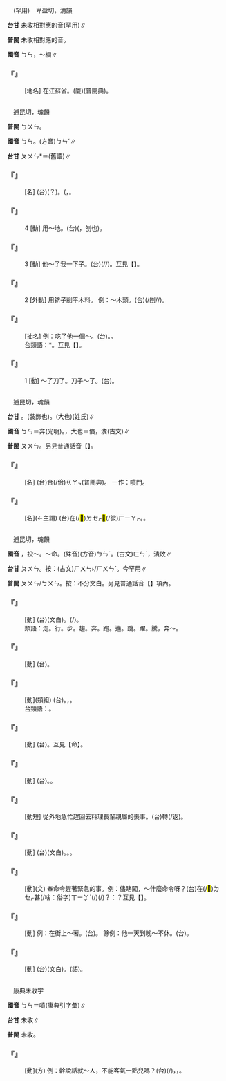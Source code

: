 
=={{ruby|栟|ㄅㄣ}}==

　(罕用)　卑盈切，清韻

'''台甘''' 未收相對應的音{{ruby|。|ㄅㄧㄥ}}(罕用)∥

'''普閩''' 未收相對應的音{{ruby|。|ㄅㄧㄥ}}。

'''國音''' <rt>ㄅㄣ</rt>{{ruby|。|ㄅㄧㄥ}}，～櫚∥

    

==='''『{{ruby|栟|ㄅㄣ}}{{ruby|茶|ㄔㄚˊ}}』'''===
: [地名] 在江蘇省。(廈){{ruby|栟|ㄅㄧㄥ}}{{ruby|茶|ㄉㆤˊ}}(普閩典)。
    

=={{ruby|錛|ㄅㄣ}}==

　逋昆切，魂韻

'''普閩''' <rt>ㄅㄨㄣ</rt>。

'''國音''' <rt>ㄅㄣ</rt>。(方音)<rt>ㄅㄣˊ</rt>∥

'''台甘''' <rt>ㄆㄨㄣ</rt>{{ruby|。|ㄆㆭ}}*＝{{ruby|鐇|ㄆㆭ}}(舊語)∥

    

==='''『{{ruby|錛|ㄅㄣ}}{{ruby|子|·ㄗˇ}}』'''===
: [名] (台){{ruby|鐇|ㄆㆭ}}{{ruby|仔|ㄗ}}(？)。({{ruby|槌|ㄊㄨㄧˊ}}{{ruby|仔|ㄗ}}{{ruby|形|ㄏㄧㄥˊ}}{{ruby|長|ㄉㆭˊ}}{{ruby|柄|ㄅㆪ˪/ㄅㆥ˪}}{{ruby|鬥|ㄉㄠ˪}}{{ruby|橫|ㄏㄨㆪˊ/ㄏㄨㆮˊ}}{{ruby|形|ㄏㄧㄥˊ}}{{ruby|刀|ㄉㄜ}}{{ruby|肉|ㆠㄚㆷ}}，{{ruby|用|ㄧㄥ˫/ㄧㆲ˫}}{{ruby|做|ㄗㄨㆤ˪/ㄗㄜ˪}}{{ruby|<mark>&#xffbc5;</mark>|ㄎㄠ}}{{ruby|削|ㄒㄧㄚㆷ}}{{ruby|丌|ㆤ}}{{ruby|一|ㄐㄧㆵ ͘}}{{ruby|種|ㄐㄧㆲˋ}}{{ruby|斧|ㄅㆦˋ}}{{ruby|頭|ㄊㄠˊ}}。
    

==='''『{{ruby|錛|ㄅㄣ}}』'''===
:4  [動] 用{{ruby|鎬|ㄍㄠˇ}}～地。(台){{ruby|用|ㄧㄥ˫/ㄧㆲ˫}}{{ruby|鋤|ㄉㄧˊ}}{{ruby|頭|ㄊㄠˊ}}{{ruby|掘|ㄍㄨㆵ ͘}}{{ruby|仔|ㄗ}}{{ruby|掘|ㄍㄨㆵ ͘}}({{ruby|<mark>&#xffbc5;</mark>|ㄎㄠ}}，刨也){{ruby|塗|ㄊㆦˊ}}。
    

==='''『{{ruby|錛|ㄅㄣ}}』'''===
:3  [動] 他～了我一下子。(台){{ruby|伊|ㄧ}}{{ruby|齧|ㆣㄧㄚㆵ}}(/{{ruby|螫|ㄒㄧㆤㆶ}}/{{ruby|削|ㄒㄧㄚㆵ}}){{ruby|我|ㆣㄨㄚˋ}}。互見【{{ruby|錛|ㄅㄣ}}{{ruby|兒|ㄦ}}】。
    

==='''『{{ruby|錛|ㄅㄣ}}』'''===
:2  [外動] 用錛子削平木料。 例：～木頭。(台){{ruby|用|ㄧㆲ˫/ㄧㄥ˪}}{{ruby|鐇|ㄆㆭ}}{{ruby|仔|ㄗ}}{{ruby|敲|ㄎㄠ}}(/刨/{{ruby|<mark>&#xffbc5;</mark>|ㄎㄠ}}/{{ruby|削|ㄒㄧㄚㆷ}}){{ruby|柴|ㄘㄚˊ}}。
    

==='''『{{ruby|錛|ㄅㄣ}}{{ruby|兒|ㄦ}}』'''===
: [抽名] 例：吃了他一個～。(台){{ruby|去|ㄎㄧ˪}}{{ruby|付|ㄏㆦ˫}}{{ruby|伊|ㄧ}}{{ruby|挽|ㄇㄞˋ}}{{ruby|採|ㄘㆮˋ}}{{ruby|一|ㄐㄧㆵ ͘}}{{ruby|下|·ㆤ˫}}。{{ruby|伊|ㄧ}}{{ruby|無|ㆠㄜˊ}}{{ruby|<mark>&#xffa49;</mark>|ㆠㆤㆷ/ㆠㄨㆤㆷ}}{{ruby|插|ㄘㄚㆴ}}{{ruby|我|·ㆣㄨㄚˋ}}。
:台類語：{{ruby|忿|ㄆㆭ}}*。互見【{{ruby|錛|ㄅㄣˊ}}{{ruby|兒|ㄦ}}】。
:
    

==='''『{{ruby|錛|ㄅㄣ}}』'''===
:1  [動] ～了刀了。刀子～了。(台){{ruby|刀|ㄉㄜ}}{{ruby|肉|ㆠㄚㆷ}}{{ruby|缺|ㄎㄧㆷ}}{{ruby|去|ㄎㄧ˪}}。
    

=={{ruby|賁|ㄅㄣ}}==

　逋昆切，魂韻

'''台甘''' {{ruby|(文)|ㄆㄨㄣ}}。{{ruby|(文)|ㄅㄧ˪}}(裝飾也)。{{ruby|(文)|ㄏㄨㄣˊ}}(大也){{ruby|。|ㄏㄨㄧ˪}}(姓氏)∥

'''國音''' <rt>ㄅㄣ</rt>＝奔{{ruby|。|ㄅㄧˋ}}(光明)。{{ruby|(文)|ㄈㄣˊ}}，大也{{ruby|。|ㄈㄣˋ}}＝僨，瀵(古文)∥

'''普閩''' <rt>ㄆㄨㄣ</rt>。另見普通話音【{{ruby|賁|ㄅㄧˋ}}】。

    

==='''『{{ruby|賁|ㄅㄣ}}{{ruby|門|ㄇㄣˊ}}』'''===
: [名] (台){{ruby|胃|ㄨㄧ˫}}合(/佮)<rt>ㄍㄚㆴ</rt>{{ruby|食|ㄒㄧㆵ ͘}}{{ruby|道|ㄉㄜ˫}}{{ruby|相|ㄒㄧㄜ/ㄙㆩ}}{{ruby|接|ㄐㄧㄚㆴ}}{{ruby|丌|ㆤ}}{{ruby|所|ㄙㆦˋ}}{{ruby|在|ㄗㄞ˫}}(普閩典)。 一作：噴門。
    

==='''『{{ruby|虎|ㄏㄨˇ}}{{ruby|賁|ㄅㄣ}}』'''===
: [名](←主謂) (台){{ruby|像|ㄑㄧㆧ˫/ㄑㄧㆫ˫}}{{ruby|虎|ㄏㆦˋ}}在(/<mark>&#xf9549;</mark>)<rt>ㄉㆤㆷ</rt>{{ruby|跑|ㄆㄠˋ}}<mark>&#xf9075;</mark>(/彼)<rt>ㄏㄧㄚㆷ</rt>{{ruby|恁|ㄌㄧㄣ˪}}{{ruby|勇|ㄧㆲˋ}}{{ruby|猛|ㆠㄧㄥˋ}}。{{ruby|轉|ㄗㄨㄢˋ}}{{ruby|指|ㄐㄧˋ}}{{ruby|稱|ㄑㄧㄥ}}{{ruby|勇|ㄧㆲˋ}}{{ruby|士|ㄙㄨ˫}}{{ruby|叫|ㄍㄧㄜ˪}}{{ruby|做|ㄗㄨㆤ˪/ㄗㄜ˪}}{{ruby|虎|ㄏㆦˋ}}{{ruby|賁|ㄆㄨㄣ}}。
    

=={{ruby|奔|ㄅㄣ}}==

　逋昆切，魂韻

'''國音''' {{ruby|(文)|ㄅㄣ}}{{ruby|。|ㄅㄣˋ}}，投～。～命。(殊音)(方音)<rt>ㄅㄣˊ</rt>。(古文)<rt>ㄈㄣˋ</rt>，潰敗∥

'''台甘''' <rt>ㄆㄨㄣ</rt>。按：(古文)<rt>ㄏㄨㄣ˫/ㄏㄨㄣˋ</rt>{{ruby|。|ㄅㄨㄣ˫}}。今罕用∥

'''普閩''' <rt>ㄆㄨㄣ/ㄅㄨㄣ</rt>。按：不分文白。另見普通話音【{{ruby|奔|ㄅㄣˋ}}】項內。

    

==='''『{{ruby|私|ㄙ}}{{ruby|奔|ㄅㄣ}}』'''===
: [動] (台){{ruby|私|ㄙㄨ}}{{ruby|奔|ㄆㄨㄣ}}(文白)。{{ruby|女|ㄌㄧˋ/ㄌㄨˋ}}{{ruby|子|ㄗㄨˋ}}(/{{ruby|查|ㄗㄚ}}{{ruby|某|ㆠㆦˋ}}{{ruby|<mark>&#xffb51;</mark>|ㆣㄧㄣˋ}}{{ruby|仔|ㄗ}}){{ruby|逮|ㄉㆤ˪/ㄉㄨㆤ˪}}{{ruby|人|ㄌㄤˊ}}{{ruby|走|ㄗㄠˋ}}。
:類語：走。行。步。趨。奔。跑。邁。跳。躍。騰，奔～。
:
    

==='''『{{ruby|出|ㄔㄨ}}{{ruby|奔|ㄅㄣ}}』'''===
: [動] (台){{ruby|逃|ㄉㄜˊ}}{{ruby|走|ㄗㄠˋ}}。
    

==='''『{{ruby|奔|ㄅㄣ}}{{ruby|走|ㄗㄡˇ}}』'''===
: [動](類組) (台){{ruby|奔|ㄆㄨㄣ}}{{ruby|走|ㄗㄠˋ}}。{{ruby|四|ㄒㄧ˪}}{{ruby|界|ㄍㆤ˪/ㄍㄨㆤ˪}}{{ruby|奔|ㄆㄨㄣ}}{{ruby|走|ㄗㄠˋ}}，{{ruby|想|ㄒㄧㆫ˫/ㄒㄧㆧ˫}}{{ruby|<mark>&#xffa49;</mark>|ㆠㆤㆷ/ㆠㄨㆤㆷ}}{{ruby|替|ㄊㄨㆤ˪/ㄊㆤ˪}}{{ruby|朋|ㄅㄧㄥˊ}}{{ruby|友|ㄧㄨˋ}}{{ruby|解|ㄍㄞˋ}}{{ruby|決|ㄍㄨㄚㆵ}}{{ruby|一|ㄐㄧㆵ ͘}}{{ruby|項|ㄏㄤ˫}}{{ruby|困|ㄎㄨㄣ˪}}{{ruby|難|ㄌㄢˊ}}。
:台類語：{{ruby|活|ㄏㄨㄚㆵ ͘}}{{ruby|動|ㄉㆲ˫}}。
:
    

==='''『{{ruby|奔|ㄅㄣ}}{{ruby|命|ㄇㄧㄥˋ}}』'''===
: [動] (台){{ruby|為|ㄨㄧ˫}}{{ruby|著|ㄉㄧㄜㆷ ͘}}{{ruby|<mark>&#xffa49;</mark>|ㆠㆤㆷ/ㆠㄨㆤㆷ}}{{ruby|完|ㄨㄢˊ}}{{ruby|成|ㄒㄧㄥˊ}}{{ruby|一|ㄐㄧㆵ ͘}}{{ruby|項|ㄏㄤ˫}}{{ruby|責|ㄐㄧㆤㆶ}}{{ruby|任|ㄌㄧㆬ˫}}{{ruby|四|ㄒㄧ˪}}{{ruby|界|ㄍㆤ˪/ㄍㄨㆤ˪}}{{ruby|奔|ㄆㄨㄣ}}{{ruby|走|ㄗㄠˋ}}{{ruby|拚|ㄅㄧㆩ˪}}{{ruby|命|ㄇㄧㄚ˫}}{{ruby|做|ㄗㄨㆤ˪/ㄗㄜ˪}}{{ruby|無|ㆠㄜˊ}}{{ruby|歇|ㄏㄧㄜㆷ}}{{ruby|困|ㄎㄨㄣ˪}}。互見【{{ruby|奔|ㄅㄣˋ}}命】。
    

==='''『{{ruby|狂|ㄎㄨㄤˊ}}{{ruby|奔|ㄅㄣ}}』'''===
: [動] (台){{ruby|起|ㄎㄧ˪}}{{ruby|<mark>&#xffb71;</mark>|ㄒㄧㄠˋ}}{{ruby|走|ㄗㄠˋ}}。{{ruby|亂|ㄌㄨㄢ˫}}{{ruby|亂|ㄌㄨㄢ˫}}{{ruby|蹤|ㄗㆲˊ}}。
    

==='''『{{ruby|奔|ㄅㄣ}}{{ruby|喪|ㄙㄤ}}』'''===
: [動短] 從外地急忙趕回去料理長輩親屬的喪事。(台){{ruby|趕|ㄍㄨㆩˋ}}轉(/返){{ruby|·|ㄉㆭˋ}}{{ruby|去|ㄎㄧ˪}}{{ruby|鄉|ㄏㄧㆲ/ㄏㄧㆫ}}{{ruby|里|ㄌㄧˋ}}{{ruby|辦|ㄅㄢ˫}}{{ruby|喪|ㄙㆲ}}{{ruby|事|ㄙㄨ˫}}。
    

==='''『{{ruby|奔|ㄅㄣ}}{{ruby|波|ㄆㄛ}}』'''===
: [動] (台){{ruby|奔|ㄆㄨㄣ}}{{ruby|波|ㄆㄜ}}(文白)。{{ruby|奔|ㄆㄨㄣ}}{{ruby|走|ㄗㄠˋ}}{{ruby|勞|ㄌㄜˊ}}{{ruby|苦|ㄎㆦˋ}}。{{ruby|走|ㄗㄠˋ}}{{ruby|蹤|ㄗㆲˊ}}。
    

==='''『{{ruby|奔|ㄅㄣ}}』'''===
: [動](文) 奉命令趕著緊急的事。例：儘瞎闖，～什麼命令呀？(台){{ruby|汝|ㄌㄧˋ}}{{ruby|烏|ㆦ}}{{ruby|白|ㄅㆤㆷ ͘}}{{ruby|蹤|ㄗㆲˊ}}{{ruby|是|ㄒㄧ˫}}在(/<mark>&#xf9549;</mark>)<rt>ㄉㆤㆷ</rt>{{ruby|為|ㄨㄧ˫}}{{ruby|著|ㄉㄧㄜㆷ}}甚(/啥：俗字)<rt>ㄒㄧㆩˋ</rt>{{ruby|物|ㄇㄧㆷ ͘/ㄇㆭㆷ ͘}}{{ruby|載|ㄉㄞ˫}}(/{{ruby|戴|ㄉㄞ˪}}){{ruby|事|ㄐㄧ˪}}(/{{ruby|事|ㄉㄞ˫}}{{ruby|情|ㄐㄧ˪}}){{ruby|咧|ㄌㆤ˪}}？{{ruby|亦|ㄧㄚㆷ ͘}}{{ruby|像|ㄑㄧㆧ˫/ㄑㄧㆫ˫}}{{ruby|講|ㄍㆲˋ}}：{{ruby|汝|ㄌㄧˋ}}{{ruby|<mark>&#xffa49;</mark>|ㆠㆤㆷ/ㆠㄨㆤㆷ}}{{ruby|衝|ㄐㄧㄥ}}{{ruby|去|ㄎㄧ˪}}{{ruby|底|ㄉㄜˋ}}{{ruby|位|ㄨㄧ˫}}{{ruby|死|ㄒㄧˋ}}？互見【{{ruby|奔|ㄅㄣˋ}}{{ruby|命|ㄇㄧㄥˋ}}】。
    

==='''『{{ruby|奔|ㄅㄣ}}{{ruby|忙|ㄇㄤˊ}}』'''===
: [動] 例：在街上～著。(台){{ruby|站|ㄉㄧㆰ˪/ㄉㆰ˪}}{{ruby|街|ㄍㄨㆤ/ㄍㆤ}}{{ruby|面|ㆠㄧㄢ˫}}{{ruby|走|ㄗㄠˋ}}{{ruby|蹤|ㄗㆲˊ}}{{ruby|無|ㆠㄜˊ}}{{ruby|閑|ㄧㄥˊ}}。 餘例：他一天到晚～不休。(台){{ruby|一|ㄐㄧㆵ ͘}}{{ruby|日|ㆢㄧㆵ ͘/ㄌㄧㆵ ͘}}{{ruby|無|ㆠㄜˊ}}{{ruby|閑|ㄧㄥˊ}}{{ruby|到|ㄍㄚ˪}}{{ruby|暗|ㆰ˪}}。
    

==='''『{{ruby|奔|ㄅㄣ}}{{ruby|跑|ㄆㄠˇ}}』'''===
: [動] (台){{ruby|奔|ㄆㄨㄣ}}{{ruby|跑|ㄆㄠˋ}}(文白)。{{ruby|奔|ㄆㄨㄣ}}{{ruby|走|ㄗㄠˋ}}(語)。
    

=={{ruby|<mark>&#xffcb1;</mark>|ㄅㄣ}}==

　康典未收字

'''國音''' <rt>ㄅㄣ</rt>＝噴(康典引字彙)∥

'''台甘''' 未收∥

'''普閩''' 未收。

    

==='''『{{ruby|<mark>&#xffcb1;</mark>|ㄅㄣ}}』'''===
: [動](方) 例：幹{{ruby|嗎|ㄇㄚˊ}}說話就～人，不能客氣一點兒嗎？(台){{ruby|出|ㄘㄨㆵ}}{{ruby|嘴|ㄘㄨㄧ˪}}{{ruby|著|ㄉㄧㄜㆷ}}(/{{ruby|都|ㄉㄜ˫}}){{ruby|<mark>&#xffa49;</mark>|ㆠㆤㆷ/ㆠㄨㆤㆷ}}{{ruby|忿|ㄆㆭㆷ}}{{ruby|人|ㄌㄤˊ}}{{ruby|→|ㄌㄤ˪}}，{{ruby|噴|ㄆㆭˋ}}{{ruby|噴|ㄆㆭˋ}}{{ruby|叫|ㄍㄧㄜ˪}}，{{ruby|敢|ㄍㆰˋ}}{{ruby|<mark>&#xffa45;</mark>|ㆠㆤ˫/ㆠㄨㆤ˫}}{{ruby|用|ㄧㄥ˫/ㄧㄥ˪}}{{ruby|得|ㄉㄧㆤㆶ/ㄉㄧㆵ}}{{ruby|較|ㄎㄚㆷ}}{{ruby|細|ㄙㄨㆤ˪/ㄙㆤ˪}}{{ruby|膩|ㆢㄧ˫/ㄌㄧ˫}}{{ruby|咧|ㄌㆤ˪}}。
    
